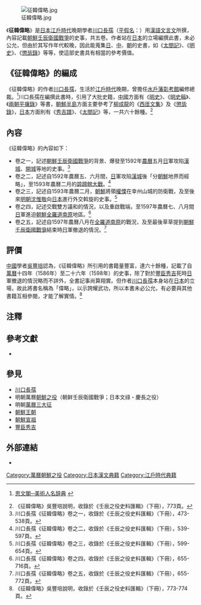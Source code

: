 [[File:征韓偉略.jpg|thumb]]

{{japanese|japanese=征韓偉略|kana=せいかんいりゃく|romaji=Sei Kan I Ryaku}}
《'''征韓偉略'''》是[[日本|日本]][[江戶時代|江戶時代]]晚期學者[[川口長孺|川口長孺]]（[[平假名|平假名]]：{{lang|ja|かわぐち ちょうじゅ}}）用[[漢語|漢語]][[文言文|文言文]]所撰，內容記載[[朝鮮壬辰衛國戰爭|朝鮮壬辰衛國戰爭]]的史事，共五卷。作者站在[[日本|日本]]的立場編撰此書，未必公允，但由於其写作年代較晚，因此能蒐集[[日本|日]]、[[中國|中]]、[[朝鮮王朝|朝]]的史書，如《[[太閤記|太閤記]]》、《[[明史|明史]]》、《[[懲毖錄|懲毖錄]]》等等，使這部史書具有相當的參考價值。

==《征韓偉略》的編成==
《征韓偉略》的作者[[川口長孺|川口長孺]]，生活於[[江戶時代|江戶時代]]晚期，曾擔任[[水戶藩|水戶藩]][[彰考館|彰考館]]編修總裁。<ref>{{ja}}[http://www.shibunkaku.co.jp/biography/search_biography_aiu.php?key=ka&s=340 思文閣─美術人名辞典] {{webarchive|url=https://web.archive.org/web/20050526191202/http://www.shibunkaku.co.jp/biography/search_biography_aiu.php?key=ka&s=340 |date=2005-05-26 }}</ref>川口長孺在編撰此書時，引用了大批史籍，[[中國|中國]]方面有《[[明史|明史]]》、《[[明史稿|明史稿]]》、《[[兩朝平攘錄|兩朝平攘錄]]》等書，[[朝鮮半島|朝鮮半島]]方面主要參考了[[柳成龍|柳成龍]]的《[[西厓文集|西厓文集]]》及《[[懲毖錄|懲毖錄]]》，[[日本|日本]]方面則有《[[秀吉譜|秀吉譜]]》、《[[太閤記|太閤記]]》等，一共六十餘種。<ref>《征韓偉略》吳豐培說明，收錄於《壬辰之役史料匯輯》（下冊），773頁。</ref>
==內容==
《征韓偉略》的內容如下：
*卷之一，記述[[朝鮮壬辰衛國戰爭|朝鮮壬辰衛國戰爭]]的背景、爆發至1592年[[農曆|農曆]]五月[[日本|日]]軍攻陷[[漢城|漢城]]、[[開城|開城]]等地的史事。<ref>川口長孺《征韓偉略》卷之一，收錄於《壬辰之役史料匯輯》（下冊），473-538頁。</ref>
*卷之二，記述自1592年農曆五、六月間，[[日本|日]]軍攻陷[[漢城|漢城]]後「分[[朝鮮半島|朝鮮]]地界而經略」，至1593年農曆二月的[[碧蹄館大戰|碧蹄館大戰]]。<ref>川口長孺《征韓偉略》卷之二，收錄於《壬辰之役史料匯輯》（下冊），539-597頁。</ref>
*卷之三，記述自1593年農曆二月，[[朝鮮王朝|朝鮮]]將領[[權慄|權慄]]在幸州山城的防衛戰，及至後來[[明朝|明朝]][[沈惟敬|沈惟敬]]向[[日本|日本]]進行外交斡旋的史事。<ref>川口長孺《征韓偉略》卷之三，收錄於《壬辰之役史料匯輯》（下冊），599-654頁。</ref>
*卷之四，記述交戰雙方議和的情況，以及重啟戰端，至1597年農曆七、八月間[[日本|日]]軍進迫[[朝鮮王朝|朝鮮]][[全羅道|全羅道]][[南原|南原]]地區。<ref>川口長孺《征韓偉略》卷之四，收錄於《壬辰之役史料匯輯》（下冊），655-716頁。</ref>
*卷之五，記述自1597年農曆八月在[[全羅道|全羅道]][[南原|南原]]的戰況，及至最後草草提到[[朝鮮壬辰衛國戰爭|朝鮮壬辰衛國戰爭]]結束時[[日本|日]]軍撤退的情況。<ref>川口長孺《征韓偉略》卷之五，收錄於《壬辰之役史料匯輯》（下冊），655-772頁。</ref>

==評價==
[[中國|中國]]學者[[吳豐培|吳豐培]]認為，《征韓偉略》所引用的書籍量豐富，達六十餘種，記載了自[[萬曆|萬曆]]十四年（1586年）至二十六年（1598年）的史事，除了對於[[豐臣秀吉|豐臣秀吉]]死時[[日本|日]]軍撤退的情況略而不詳外，全書記事尚算翔實。但作者[[川口長孺|川口長孺]]本身站在[[日本|日本]]的立場，故此將書名稱為「偉略」，以示誇耀武功，所以本書未必公允，有必要與其他書籍互相參閱，才能了解實情。<ref>《征韓偉略》吳豐培說明，收錄於《壬辰之役史料匯輯》（下冊），773-774頁。</ref>

==注釋==
{{reflist|2}}

==參考文獻==
<div class="references-small">
*{{cite book|title=《征韓偉略》（收錄於《壬辰之役史料匯輯》下冊）|author=[[川口長孺|川口長孺]]||location=[[北京|北京]]|publisher=[[全國圖書館文獻縮微複製中心|全國圖書館文獻縮微複製中心]]（1990）|language=zh}}
</div>

==參見==
*[[川口長孺|川口長孺]]
*明朝萬曆[[朝鮮之役|朝鮮之役]]（朝鲜壬辰衛國戰爭；日本文祿・慶長之役）
*明朝[[萬曆三大征|萬曆三大征]]
*[[朝鮮王朝|朝鮮王朝]]
*[[朝鮮宣祖|朝鮮宣祖]]
*[[豐臣秀吉|豐臣秀吉]]

==外部連結==
*{{ja}}{{cite web|url= http://www.shibunkaku.co.jp/biography/search_biography_aiu.php?key=ka&s=340|title= 思文閣─美術人名辞典|deadurl= yes|archiveurl= https://web.archive.org/web/20050526191202/http://www.shibunkaku.co.jp/biography/search_biography_aiu.php?key=ka&s=340|archivedate= 2005-05-26}}

[[Category:萬曆朝鮮之役|Category:萬曆朝鮮之役]]
[[Category:日本漢文典籍|Category:日本漢文典籍]]
[[Category:江戶時代典籍|Category:江戶時代典籍]]